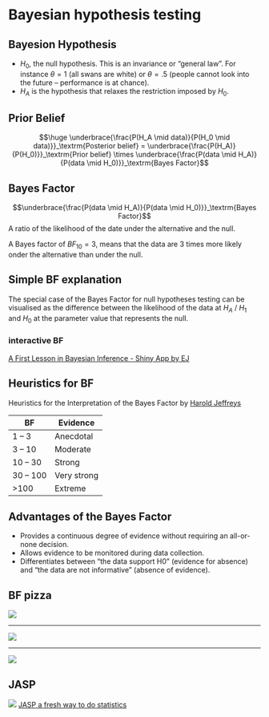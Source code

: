 # Bayesian hypothesis testing {.section}

## Bayesion Hypothesis

* $H_0$, the null hypothesis. This is an invariance or “general law”. For instance $\theta = 1$ (all swans are white) or $\theta = .5$ (people cannot look into the future – performance is at chance).
* $H_A$ is the hypothesis that relaxes the restriction imposed by $H_0$.

## Prior Belief

$$\huge \underbrace{\frac{P(H_A \mid data)}{P(H_0 \mid data)}}_\textrm{Posterior belief} = \underbrace{\frac{P(H_A)}{P(H_0)}}_\textrm{Prior belief} \times \underbrace{\frac{P(data \mid H_A)}{P(data \mid H_0)}}_\textrm{Bayes Factor}$$

## Bayes Factor {.subsection}

$$\underbrace{\frac{P(data \mid H_A)}{P(data \mid H_0)}}_\textrm{Bayes Factor}$$
A ratio of the likelihood of the date under the alternative and the null.

A Bayes factor of ${BF}_{10} = 3$, means that the data are 3 times more likely onder the alternative than under the null.

## Simple BF explanation

The special case of the Bayes Factor for null hypotheses testing can be visualised as the difference between the likelihood of the data at $H_A$ / $H_1$ and $H_0$ at the parameter value that represents the null.

### interactive BF

[A First Lesson in Bayesian Inference - Shiny App by EJ](https://tellmi.psy.lmu.de/felix/BayesLessons/BayesianLesson1.Rmd#section-do-the-test)

## Heuristics for BF {.subsection}

Heuristics for the Interpretation of the Bayes Factor by [Harold Jeffreys](https://en.wikipedia.org/wiki/Harold_Jeffreys)

BF       | Evidence
---------|----------
 1 – 3   | Anecdotal
 3 – 10  | Moderate
10 – 30  | Strong
30 – 100 | Very strong
>100     | Extreme

## Advantages of the Bayes Factor

* Provides a continuous degree of evidence without requiring an all-or-none decision.
* Allows evidence to be monitored during data collection.
* Differentiates between “the data support H0” (evidence for absence) and “the data are not informative” (absence of evidence).

## BF pizza

![](../../../../topics/bayesBF1.png)

-------

![](../../../../topics/bayesBF1.png)

-------

![](../../../../topics/bayesBF1.png)

## JASP

![](https://jasp-stats.org/wp-content/themes/jasp/images/logo.svg)
[JASP a fresh way to do statistics](https://jasp-stats.org)
